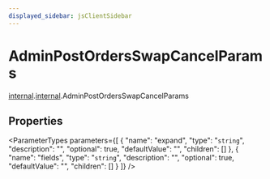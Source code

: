 ```yaml
---
displayed_sidebar: jsClientSidebar
---
```



# AdminPostOrdersSwapCancelParams

[internal](../../admin_discounts/modules/admin_discounts.internal.mdx).[internal](../modules/admin_discounts.internal.internal.mdx).AdminPostOrdersSwapCancelParams

## Properties

<ParameterTypes parameters={[
  {
    "name": "expand",
    "type": "`string`",
    "description": "",
    "optional": true,
    "defaultValue": "",
    "children": []
  },
  {
    "name": "fields",
    "type": "`string`",
    "description": "",
    "optional": true,
    "defaultValue": "",
    "children": []
  }
]} />
